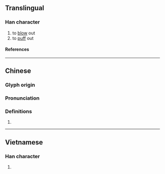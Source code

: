 {{also|噀}}
{{character info/new}}
==Translingual==

===Han character===
{{Han char|rn=85|rad=水|as=12|sn=15|four=37181|canj=ERUC|ids=⿰氵巽}}

# to [[blow]] out
# to [[puff]] out

====References====
{{Han ref|kx=0649.170|dkj=18248|dj=1059.110|hdz=31750.010|uh=6F60}}

----

==Chinese==
{{zh-forms}}

===Glyph origin===
{{Han etym}}

===Pronunciation===
{{zh-pron
|m=xùn
|c=seon3
|mc=y
|oc=y
|ma=
|cat=v
}}

===Definitions===
{{zh-hanzi}}

# {{rfdef|lang=zh}}

----

==Vietnamese==

===Han character===
{{vi-readings|rs=水12|reading=lún}}

# {{defn|lang=vi|sort=水12}}